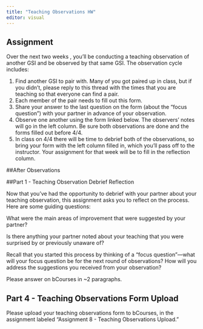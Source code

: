 ```yaml
---
title: "Teaching Observations HW"
editor: visual
---
```


## Assignment

Over the next two weeks , you'll be conducting a teaching observation of another GSI and be observed by that same GSI. The observation cycle includes:

1.  Find another GSI to pair with. Many of you got paired up in class, but if you didn't, please reply to this thread with the times that you are teaching so that everyone can find a pair.
2.  Each member of the pair needs to fill out this form.
3.  Share your answer to the last question on the form (about the "focus question") with your partner in advance of your observation.
4.  Observe one another using the form linked below. The observers' notes will go in the left column. Be sure both observations are done and the forms filled out before 4/4.
5.  In class on 4/4 there will be time to debrief both of the observations, so bring your form with the left column filled in, which you'll pass off to the instructor. Your assignment for that week will be to fill in the reflection column.

##After Observations

##Part 1 - Teaching Observation Debrief Reflection

Now that you've had the opportunity to debrief with your partner about your teaching observation, this assignment asks you to reflect on the process. Here are some guiding questions:

What were the main areas of improvement that were suggested by your partner?

Is there anything your partner noted about your teaching that you were surprised by or previously unaware of?

Recall that you started this process by thinking of a "focus question"---what will your focus question be for the next round of observations? How will you address the suggestions you received from your observation?

Please answer on bCourses in \~2 paragraphs.

## Part 4 - Teaching Observations Form Upload

Please upload your teaching observations form to bCourses, in the assignment labeled "Assignment 8 - Teaching Observations Upload."
